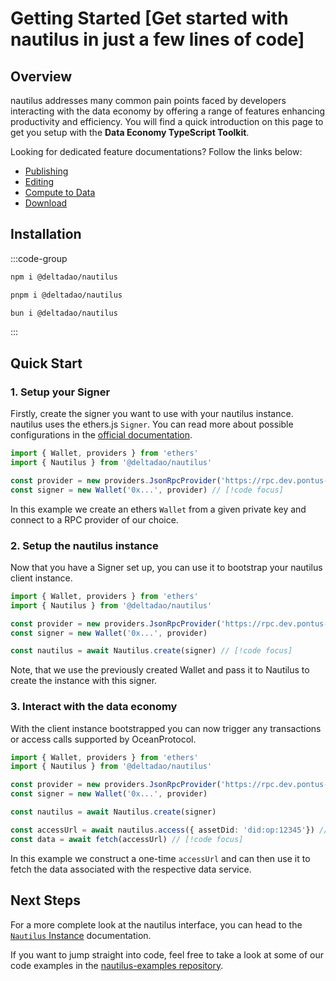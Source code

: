 # Getting Started [Get started with nautilus in just a few lines of code]

## Overview
nautilus addresses many common pain points faced by developers interacting with the data economy by offering a range of features enhancing productivity and efficiency.
You will find a quick introduction on this page to get you setup with the **Data Economy TypeScript Toolkit**.

Looking for dedicated feature documentations? Follow the links below:
- [Publishing](/docs/guides/publish)
- [Editing](/docs/guides/edit)
- [Compute to Data](/docs/guides/compute)
- [Download](/docs/guides/download)


## Installation

:::code-group

  ```bash [npm]
  npm i @deltadao/nautilus
  ```

  ```bash [pnpm]
  pnpm i @deltadao/nautilus
  ```

  ```bash [bun]
  bun i @deltadao/nautilus
  ```

:::

## Quick Start
### 1. Setup your Signer
Firstly, create the signer you want to use with your nautilus instance. nautilus uses the ethers.js `Signer`. You can read more about possible configurations in the [official documentation](https://docs.ethers.org/v5/api/signer/).

```ts twoslash
import { Wallet, providers } from 'ethers'
import { Nautilus } from '@deltadao/nautilus'

const provider = new providers.JsonRpcProvider('https://rpc.dev.pontus-x.eu') // [!code focus]
const signer = new Wallet('0x...', provider) // [!code focus]
```

In this example we create an ethers `Wallet` from a given private key and connect to a RPC provider of our choice.

### 2. Setup the nautilus instance
Now that you have a Signer set up, you can use it to bootstrap your nautilus client instance.

``` ts twoslash
import { Wallet, providers } from 'ethers'
import { Nautilus } from '@deltadao/nautilus'

const provider = new providers.JsonRpcProvider('https://rpc.dev.pontus-x.eu')
const signer = new Wallet('0x...', provider)

const nautilus = await Nautilus.create(signer) // [!code focus]
```

Note, that we use the previously created Wallet and pass it to Nautilus to create the instance with this signer.

### 3. Interact with the data economy
With the client instance bootstrapped you can now trigger any transactions or access calls supported by OceanProtocol.

``` ts twoslash
import { Wallet, providers } from 'ethers'
import { Nautilus } from '@deltadao/nautilus'

const provider = new providers.JsonRpcProvider('https://rpc.dev.pontus-x.eu')
const signer = new Wallet('0x...', provider)

const nautilus = await Nautilus.create(signer)

const accessUrl = await nautilus.access({ assetDid: 'did:op:12345'}) // [!code focus]
const data = await fetch(accessUrl) // [!code focus]
```

In this example we construct a one-time `accessUrl` and can then use it to fetch the data associated with the respective data service.

## Next Steps

For a more complete look at the nautilus interface, you can head to the [`Nautilus` Instance](/docs/api/Nautilus) documentation.

If you want to jump straight into code, feel free to take a look at some of our code examples in the [nautilus-examples repository](https://github.com/deltaDAO/nautilus-examples).